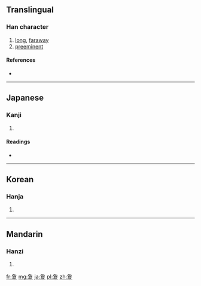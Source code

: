 ==Translingual==

===Han character===
{{Han char|rn=35|rad=夊|as=11|sn=14|four=|canj=弓月月山水 (NBBUE)}}

# [[long]], [[faraway]]
# [[preeminent]]

====References====
* {{Han ref|kx=0245.220|dkj=05731|hdz=20871.140|uh=5910|ud=22800}}

----

==Japanese==

===Kanji===
{{ja-kanji|grade=|rs=夊11}}

# {{defn|lang=ja|sort=夊11}}

====Readings====
* {{ja-readings|on=[[けい]] (kei), [[けん]] (ken)|kun=[[はるか]] (haruka), [[とおい]] (tooi), [[もとめる]] (motomeru)}}

----

==Korean==

===Hanja===
{{ko-hanja|hangeul=[[형]]|rv=hyeong|mr=hyŏng}}

# {{defn|lang=ko|sort=夊11}}

----

==Mandarin==

===Hanzi===
{{cmn-hanzi|pin=[[xì]] ([[xi4]]), [[xiòng]] ([[xiong4]])|wg=hsi<sup>4</sup>, hsiung<sup>4</sup>}}

# {{defn|lang=cmn|sort=夊11}}

[[fr:夐]]
[[mg:夐]]
[[ja:夐]]
[[pl:夐]]
[[zh:夐]]